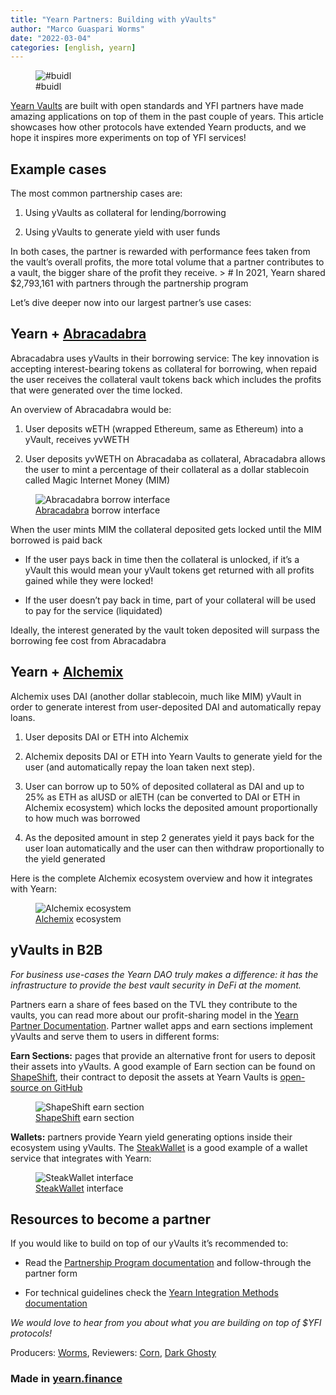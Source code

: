 ```yaml
---
title: "Yearn Partners: Building with yVaults"
author: "Marco Guaspari Worms"
date: "2022-03-04"
categories: [english, yearn]
---
```


![#buidl](https://miro.medium.com/v2/format:webp/1*8Q_0cmMZxvDza3D-yc71fg.png)

[Yearn Vaults](https://medium.com/iearn/yearn-finance-explained-what-are-vaults-and-strategies-96970560432) are built with open standards and YFI partners have made amazing applications on top of them in the past couple of years. This article showcases how other protocols have extended Yearn products, and we hope it inspires more experiments on top of YFI services!

## Example cases

The most common partnership cases are:

 1. Using yVaults as collateral for lending/borrowing

 2. Using yVaults to generate yield with user funds

In both cases, the partner is rewarded with performance fees taken from the vault’s overall profits, the more total volume that a partner contributes to a vault, the bigger share of the profit they receive.
> # In 2021, Yearn shared $2,793,161 with partners through the partnership program

Let’s dive deeper now into our largest partner’s use cases:

## Yearn + [Abracadabra](http://abracadabra.money/)

Abracadabra uses yVaults in their borrowing service: The key innovation is accepting interest-bearing tokens as collateral for borrowing, when repaid the user receives the collateral vault tokens back which includes the profits that were generated over the time locked.

An overview of Abracadabra would be:

 1. User deposits wETH (wrapped Ethereum, same as Ethereum) into a yVault, receives yvWETH

 2. User deposits yvWETH on Abracadaba as collateral, Abracadabra allows the user to mint a percentage of their collateral as a dollar stablecoin called Magic Internet Money (MIM)

![[Abracadabra](http://abracadabra.money/) borrow interface](https://miro.medium.com/v2/format:webp/0*Qd9fjno8SAxBUlsh)

When the user mints MIM the collateral deposited gets locked until the MIM borrowed is paid back

* If the user pays back in time then the collateral is unlocked, if it’s a yVault this would mean your yVault tokens get returned with all profits gained while they were locked!

* If the user doesn’t pay back in time, part of your collateral will be used to pay for the service (liquidated)

Ideally, the interest generated by the vault token deposited will surpass the borrowing fee cost from Abracadabra

## Yearn + [Alchemix](https://alchemix.fi/)

Alchemix uses DAI (another dollar stablecoin, much like MIM) yVault in order to generate interest from user-deposited DAI and automatically repay loans.

 1. User deposits DAI or ETH into Alchemix

 2. Alchemix deposits DAI or ETH into Yearn Vaults to generate yield for the user (and automatically repay the loan taken next step).

 3. User can borrow up to 50% of deposited collateral as DAI and up to 25% as ETH as alUSD or alETH (can be converted to DAI or ETH in Alchemix ecosystem) which locks the deposited amount proportionally to how much was borrowed

 4. As the deposited amount in step 2 generates yield it pays back for the user loan automatically and the user can then withdraw proportionally to the yield generated

Here is the complete Alchemix ecosystem overview and how it integrates with Yearn:

![[Alchemix](https://alchemix.fi/) ecosystem](https://miro.medium.com/v2/format:webp/0*ql9_VxulRfgnDeEi)

## yVaults in B2B

*For business use-cases the Yearn DAO truly makes a difference: it has the infrastructure to provide the best vault security in DeFi at the moment.*

Partners earn a share of fees based on the TVL they contribute to the vaults, you can read more about our profit-sharing model in the [Yearn Partner Documentation](https://docs.yearn.finance/partners/introduction). Partner wallet apps and earn sections implement yVaults and serve them to users in different forms:

**Earn Sections:** pages that provide an alternative front for users to deposit their assets into yVaults. A good example of Earn section can be found on [ShapeShift](https://shapeshift.com/), their contract to deposit the assets at Yearn Vaults is [open-source on GitHub](https://github.com/shapeshift/yearn-router)

![[ShapeShift](https://shapeshift.com/) earn section](https://miro.medium.com/v2/resize:fit:720/format:webp/1*GS5yHr22zVWvlExTLWgczA.png)

**Wallets:** partners provide Yearn yield generating options inside their ecosystem using yVaults. The [SteakWallet](https://www.steakwallet.fi/) is a good example of a wallet service that integrates with Yearn:

![[SteakWallet](https://www.steakwallet.fi/) interface](https://miro.medium.com/v2/format:webp/0*XVZgURI8tKiDKqE1)

## Resources to become a partner

If you would like to build on top of our yVaults it’s recommended to:

* Read the [Partnership Program documentation](https://docs.yearn.finance/partners/introduction) and follow-through the partner form

* For technical guidelines check the [Yearn Integration Methods documentation](https://docs.yearn.finance/partners/integration_guide)

*We would love to hear from you about what you are building on top of $YFI protocols!*

Producers: [Worms](https://twitter.com/MarcoWorms), Reviewers: [Corn](https://twitter.com/omgcorn), [Dark Ghosty](https://github.com/DarkGhost7)

### Made in [yearn.finance](https://yearn.finance/)
